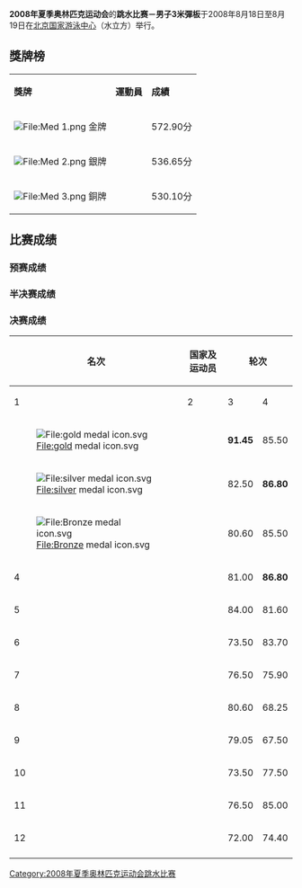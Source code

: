 {{noteTA|G1=Sports|G2=Aquatics}}
{{2008年夏季奥林匹克运动会跳水比赛}}

'''2008年夏季奥林匹克运动会'''的'''跳水比赛－男子3米彈板'''于2008年8月18日至8月19日在[[北京国家游泳中心|北京国家游泳中心]]（水立方）举行。

== 獎牌榜 ==
{| class="wikitable"
|- bgcolor="#efefef"
| '''獎牌'''
| '''運動員'''
| '''成績'''
|-
| bgcolor="gold" | [[File:Med_1.png|File:Med 1.png]] 金牌
|{{flagIOCathlete|[[何冲|何冲]]|CHN|2008年夏季}}  || 572.90分

|-
| bgcolor="silver" | [[File:Med_2.png|File:Med 2.png]] 銀牌
|{{flagIOCathlete|[[亚历山大·德斯帕蒂|亚历山大·-{zh-hans:德斯帕蒂;zh-hk:迪斯柏堤;zh-tw:戴斯佩提;}-]]|CAN|2008年夏季}}  || 536.65分
|-
| bgcolor="cc9966" | [[File:Med_3.png|File:Med 3.png]] 銅牌
|{{flagIOCathlete|[[秦凯|秦凯]]|CHN|2008年夏季}}  || 530.10分
|}

== 比赛成绩 ==

=== 预赛成绩 ===


=== 半决赛成绩 ===


=== 决赛成绩 ===


{| class="wikitable" style="text-align: center; font-size: small;"
|-
!rowspan="2" width="8%"|名次
!rowspan="2" width="32%"|国家及运动员
!colspan="6"|轮次
!rowspan="2" width="12%"|总成绩
|-
!width="8%"|1 
!width="8%"|2
!width="8%"|3
!width="8%"|4
!width="8%"|5
!width="8%"|6
|- 
|[[File:gold_medal_icon.svg|File:gold medal icon.svg]]
| align="left" |'''{{flagIOCathlete|[[何冲|何冲]]|CHN|2008年夏季}}'''
| '''91.45'''
| 85.50
| '''99.75'''
| '''98.60'''
| '''96.90'''
| '''100.70'''
| ''' 572.90 '''
|- 
|[[File:silver_medal_icon.svg|File:silver medal icon.svg]]
| align="left" |{{flagIOCathlete|[[亚历山大·德斯帕蒂耶斯|亚历山大·德斯帕蒂耶斯]]|CAN|2008年夏季}}
| 82.50
| '''86.80'''
| 89.25
| 94.50
| 86.70
| 96.90
| ''' 536.65 '''
|- 
|[[File:Bronze_medal_icon.svg|File:Bronze medal icon.svg]]
| align="left" |{{flagIOCathlete|[[秦凯|秦凯]]|CHN|2008年夏季}}
| 80.60
| 85.50
| 86.70
| 87.50
| 91.80
| 98.00
| ''' 530.10 '''
|- 
|4
| align="left" |{{flagIOCathlete|[[德米特里·萨乌丁|德米特里·萨乌丁]]|RUS|2008年夏季}}
| 81.00
| '''86.80'''
| 81.60
| 81.00
| 82.50
| 99.75
| ''' 512.65 '''
|- 
|5
| align="left" |{{flagIOCathlete|[[帕夫洛·罗森贝格|帕夫洛·罗森贝格]]|GER|2008年夏季}}
| 84.00
| 81.60
| 73.50
| 87.50
| 89.25
| 69.75
| ''' 485.60 '''
|- 
|6
| align="left" |{{flagIOCathlete|[[特洛伊·迪迈|特洛伊·迪迈]]|USA|2008年夏季}}
| 73.50
| 83.70
| 91.80
| 76.50
| 57.75
| 89.25
| ''' 472.50 '''
|- 
|7
| align="left" |{{flagIOCathlete|[[亚埃尔·卡斯蒂略|亚埃尔·卡斯蒂略]]|MEX|2008年夏季}}
| 76.50
| 75.90
| 61.50
| 77.00
| 89.25
| 81.90
| ''' 462.10 '''
|- 
|8
| align="left" |{{flagIOCathlete|[[帕特里克·豪斯丁|帕特里克·豪斯丁]]|GER|2008年夏季}}
| 80.60
| 68.25
| 76.50
| 80.50
| 78.00
| 78.20
| ''' 462.05 '''
|- 
|9
| align="left" |{{flagIOCathlete|[[罗伯特·纽伯里|罗伯特·纽伯里]]|AUS|2008年夏季}}
| 79.05
| 67.50
| 76.50
| 73.50
| 87.50
| 77.00
| ''' 461.05 '''
|- 
|10
| align="left" |{{flagIOCathlete|[[胡安·吉列尔莫·乌兰|胡安·吉列尔莫·乌兰]]|COL|2008年夏季}}
| 73.50
| 77.50
| 71.75
| 76.50
| 78.75
| 76.50
| ''' 454.50 '''
|- 
|11
| align="left" |{{flagIOCathlete|[[寺内健|寺内健]]|JPN|2008年夏季}}
| 76.50
| 85.00
| 76.50
| 49.00
| 69.75
| 85.75
| ''' 442.50  '''
|- 
|12
| align="left" |{{flagIOCathlete|[[克里斯·科尔威尔|克里斯·科尔威尔]]|USA|2008年夏季}}
| 72.00
| 74.40
| 63.00
| 69.70
| 80.50
| 66.30
| ''' 425.90 '''
|- 
|}

[[Category:2008年夏季奥林匹克运动会跳水比赛|Category:2008年夏季奥林匹克运动会跳水比赛]]
